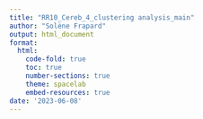 ```yaml
---
title: "RR10_Cereb_4_clustering analysis_main"
author: "Solène Frapard"
output: html_document
format: 
  html:
    code-fold: true
    toc: true
    number-sections: true
    theme: spacelab
    embed-resources: true
date: '2023-06-08'
---
```


